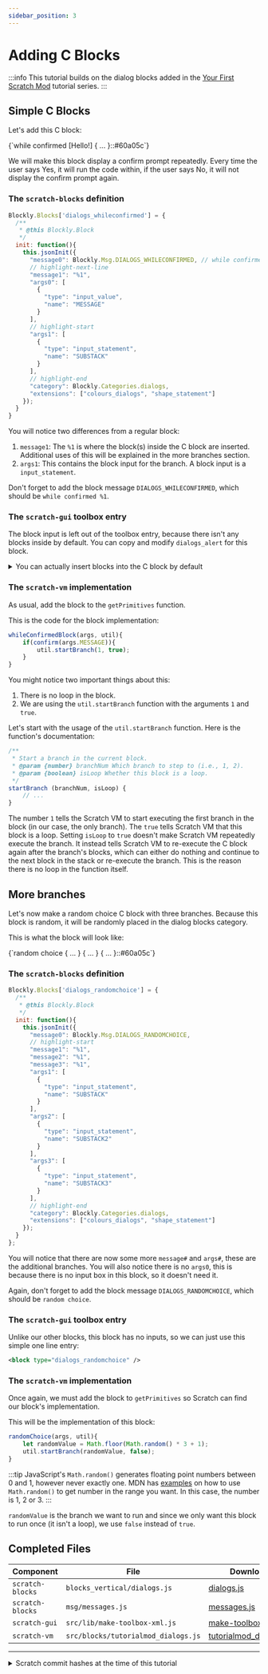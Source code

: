```yaml
---
sidebar_position: 3
---
```


# Adding C Blocks

:::info
This tutorial builds on the dialog blocks added in the [Your First Scratch Mod](../first-scratch-mod/adding-a-block/index.mdx) tutorial series.
:::

## Simple C Blocks
Let's add this C block:

<ScratchBlocks>
{`while confirmed [Hello!] {
    ...
}::#60a05c`}
</ScratchBlocks>

We will make this block display a confirm prompt repeatedly. Every time the user says Yes, it will run the code within, if the user says No, it will not display the confirm prompt again.

### The `scratch-blocks` definition

```js title="scratch-blocks/blocks_vertical/dialogs.js"
Blockly.Blocks['dialogs_whileconfirmed'] = {
  /**
   * @this Blockly.Block
   */
  init: function(){
    this.jsonInit({
      "message0": Blockly.Msg.DIALOGS_WHILECONFIRMED, // while confirmed %1
      // highlight-next-line
      "message1": "%1",
      "args0": [
        {
          "type": "input_value",
          "name": "MESSAGE"
        }
      ],
      // highlight-start
      "args1": [
        {
          "type": "input_statement",
          "name": "SUBSTACK"
        }
      ],
      // highlight-end
      "category": Blockly.Categories.dialogs,
      "extensions": ["colours_dialogs", "shape_statement"]
    });
  }
}
```

You will notice two differences from a regular block:
1. `message1`: The `%1` is where the block(s) inside the C block are inserted. Additional uses of this will be explained in the more branches section.
2. `args1`: This contains the block input for the branch. A block input is a `input_statement`.

Don't forget to add the block message `DIALOGS_WHILECONFIRMED`, which should be `while confirmed %1`.

### The `scratch-gui` toolbox entry
The block input is left out of the toolbox entry, because there isn't any blocks inside by default. You can copy and modify `dialogs_alert` for this block.

<details>
    <summary>You can actually insert blocks into the C block by default</summary>
If you really want too, you can insert blocks into the C block by default. I'm not sure if there are any practical uses for this, but here is how you can:

```xml title="scratch-gui/src/lib/make-toolbox-xml.js"
<block type="dialogs_whileconfirmed">
    <value name="MESSAGE">
        <shadow type="text">
            <field name="TEXT">${hello}</field>
        </shadow>
    </value>
    <!-- highlight-start -->
    <value name="SUBSTACK">
        <block type="dialogs_alert">
            <value name="MESSAGE">
                <shadow type="text">
                    <field name="TEXT">${hello}</field>
                </shadow>
            </value>
        </block>
    </value>
    <!-- highlight-end -->
</block>
```

</details>

### The `scratch-vm` implementation
As usual, add the block to the `getPrimitives` function.

This is the code for the block implementation:
```js title="scratch-vm/src/blocks/tutorialmod_dialogs.js"
whileConfirmedBlock(args, util){
    if(confirm(args.MESSAGE)){
        util.startBranch(1, true);
    }
}
```

You might notice two important things about this:
1. There is no loop in the block.
2. We are using the `util.startBranch` function with the arguments `1` and `true`.

Let's start with the usage of the `util.startBranch` function. Here is the function's documentation:
```js title="scratch-vm/src/engine/block-utility.js"
/**
 * Start a branch in the current block.
 * @param {number} branchNum Which branch to step to (i.e., 1, 2).
 * @param {boolean} isLoop Whether this block is a loop.
 */
startBranch (branchNum, isLoop) {
    // ...
}
```

The number `1` tells the Scratch VM to start executing the first branch in the block (in our case, the only branch). The `true` tells Scratch VM that this block is a loop. Setting `isLoop` to `true` doesn't make Scratch VM repeatedly execute the branch. It instead tells Scratch VM to re-execute the C block again after the branch's blocks, which can either do nothing and continue to the next block in the stack or re-execute the branch. This is the reason there is no loop in the function itself.

## More branches
Let's now make a random choice C block with three branches. Because this block is random, it will be randomly placed in the dialog blocks category.

This is what the block will look like:

<ScratchBlocks>
{`random choice {
    ...
} {
    ...
} {
    ...
}::#60a05c`}
</ScratchBlocks>

### The `scratch-blocks` definition
```js title="scratch-blocks/blocks_vertical/dialogs.js"
Blockly.Blocks['dialogs_randomchoice'] = {
  /**
   * @this Blockly.Block
   */
  init: function(){
    this.jsonInit({
      "message0": Blockly.Msg.DIALOGS_RANDOMCHOICE,
      // highlight-start
      "message1": "%1",
      "message2": "%1",
      "message3": "%1",
      "args1": [
        {
          "type": "input_statement",
          "name": "SUBSTACK"
        }
      ],
      "args2": [
        {
          "type": "input_statement",
          "name": "SUBSTACK2"
        }
      ],
      "args3": [
        {
          "type": "input_statement",
          "name": "SUBSTACK3"
        }
      ],
      // highlight-end
      "category": Blockly.Categories.dialogs,
      "extensions": ["colours_dialogs", "shape_statement"]
    });
  }
};
```

You will notice that there are now some more `message#` and `args#`, these are the additional branches. You will also notice there is no `args0`, this is because there is no input box in this block, so it doesn't need it.

Again, don't forget to add the block message `DIALOGS_RANDOMCHOICE`, which should be `random choice`.

### The `scratch-gui` toolbox entry
Unlike our other blocks, this block has no inputs, so we can just use this simple one line entry:
```xml title="scratch-gui/src/lib/make-toolbox-xml.js"
<block type="dialogs_randomchoice" />
```

### The `scratch-vm` implementation
Once again, we must add the block to `getPrimitives` so Scratch can find our block's implementation.

This will be the implementation of this block:
```js title="scratch-vm/src/blocks/tutorialmod_dialogs.js"
randomChoice(args, util){
    let randomValue = Math.floor(Math.random() * 3 + 1);
    util.startBranch(randomValue, false);
}
```

:::tip
JavaScript's `Math.random()` generates floating point numbers between 0 and 1, however never exactly one. MDN has [examples](https://developer.mozilla.org/en-US/docs/Web/JavaScript/Reference/Global_Objects/Math/random) on how to use `Math.random()` to get number in the range you want. In this case, the number is 1, 2 or 3.
:::

`randomValue` is the branch we want to run and since we only want this block to run once (it isn't a loop), we use `false` instead of `true`.

## Completed Files
| Component         | File                                      | Download                                                      |
| ----------------- | ----------------------------------------- | ------------------------------------------------------------- |
| `scratch-blocks`  | `blocks_vertical/dialogs.js`              | [dialogs.js](resources/dialogs.js.txt)                        |
| `scratch-blocks`  | `msg/messages.js`                         | [messages.js](resources/messages.js.txt)                      |
| `scratch-gui`     | `src/lib/make-toolbox-xml.js`             | [make-toolbox-xml.js](resources/make-toolbox-xml.js.txt)      |
| `scratch-vm`      | `src/blocks/tutorialmod_dialogs.js`       | [tutorialmod_dialogs.js](resources/tutorialmod_dialogs.js.txt)|

---
<details>
    <summary>Scratch commit hashes at the time of this tutorial</summary>

    scratch-gui:        db1933b2aea9f9dbe51e0ad2d750a2550179314a
    scratch-vm:         d6420c4c9826d360adee118e0e9e255536be7f7c
    scratch-blocks:     686df65cc6b5b3df37dc3204f56f443aa18c5085
</details>